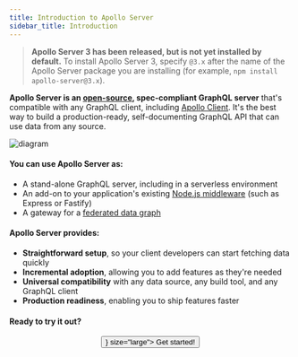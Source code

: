 ```yaml
---
title: Introduction to Apollo Server
sidebar_title: Introduction
---
```


> **Apollo Server 3 has been released, but is not yet installed by default.** To install Apollo Server 3, specify `@3.x` after the name of the Apollo Server package you are installing (for example, `npm install apollo-server@3.x`).

**Apollo Server is an [open-source](https://github.com/apollographql/apollo-server), spec-compliant GraphQL server** that's compatible with any GraphQL client, including [Apollo Client](https://www.apollographql.com/docs/react). It's the best way to build a production-ready, self-documenting GraphQL API that can use data from any source.

![diagram](./images/index-diagram.svg)

#### You can use Apollo Server as:

* A stand-alone GraphQL server, including in a serverless environment
* An add-on to your application's existing [Node.js middleware](./integrations/middleware/) (such as Express or Fastify)
* A gateway for a [federated data graph](https://www.apollographql.com/docs/federation/)

#### Apollo Server provides:

*  **Straightforward setup**, so your client developers can start fetching data quickly
*  **Incremental adoption**, allowing you to add features as they're needed
*  **Universal compatibility** with any data source, any build tool, and any GraphQL client
*  **Production readiness**, enabling you to ship features faster

#### Ready to try it out?


<div align="center">
  <Button as={<Link to="/getting-started/" />} size="large">
    Get started!
  </Button>
</div>
